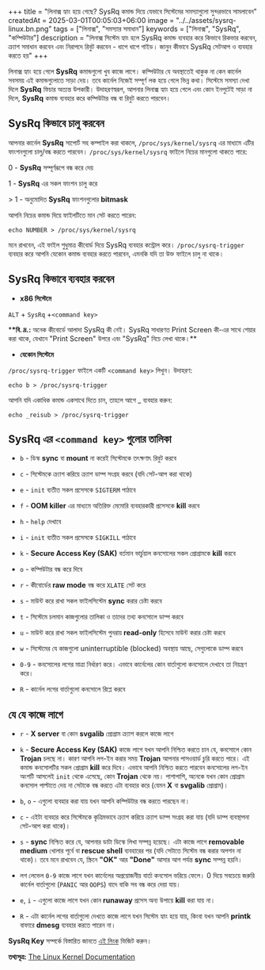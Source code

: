 +++
title = "লিনাক্স হ্যাং হয়ে গেছে? SysRq কমান্ড দিয়ে যেভাবে সিস্টেমের সমস্যাগুলো সুন্দরভাবে সামলাবেন"
createdAt = 2025-03-01T00:05:03+06:00
image = "../../assets/sysrq-linux.bn.png"
tags = ["লিনাক্স", "সমস্যার সমাধান"]
keywords = ["লিনাক্স", "SysRq", "কম্পিউটার"]
description = "লিনাক্স সিস্টেম হ্যাং হলে SysRq কমান্ড ব্যবহার করে কিভাবে রিকভার করবেন, ক্র্যাশ সমাধান করবেন এবং নিরাপদে রিবুট করবেন - ধাপে ধাপে গাইড। জানুন কীভাবে SysRq সেটআপ ও ব্যবহার করতে হয়"
+++

লিনাক্স হ্যাং হয়ে গেলে **SysRq** কমান্ডগুলো খুব কাজে লাগে। কম্পিউটার যে অবস্থাতেই থাকুক না কেন কার্নেল সবসময় এই কমান্ডগুলোতে সাড়া দেয়। তবে কার্নেল নিজেই সম্পূর্ণ লক হয়ে গেলে ভিন্ন কথা। সিস্টেমে সমস্যা দেখা দিলে **SysRq** ফিচার অত্যন্ত উপকারী। উদাহরণস্বরূপ, আপনার লিনাক্স হ্যাং হয়ে গেলে এবং কোন ইনপুটেই সাড়া না দিলে, **SysRq** কমান্ড ব্যবহার করে কম্পিউটার বন্ধ বা রিবুট করতে পারবেন।

## SysRq কিভাবে চালু করবেন

আপনার কার্নেল **SysRq** সাপোর্ট সহ কম্পাইল করা থাকলে, `/proc/sys/kernel/sysrq` এর মাধ্যমে এটির ফাংশনগুলো চালু/বন্ধ করতে পারবেন। `/proc/sys/kernel/sysrq` ফাইলে নিচের মানগুলো থাকতে পারে:

0 - **SysRq** সম্পূর্ণরূপে বন্ধ করে দেয়

1 - **SysRq** এর সকল ফাংশন চালু করে

\> 1 - অনুমোদিত **SysRq** ফাংশনগুলোর **bitmask**

আপনি নিচের কমান্ড দিয়ে ফাইলটিতে মান সেট করতে পারেন:

```shell
echo NUMBER > /proc/sys/kernel/sysrq
```

মনে রাখবেন, এই ফাইল শুধুমাত্র কীবোর্ড দিয়ে SysRq ব্যবহার কন্ট্রোল করে। `/proc/sysrq-trigger` ব্যবহার করে আপনি যেকোন কমান্ড ব্যবহার করতে পারবেন, এমনকি যদি তা উক্ত ফাইলে চালু না থাকে।

## SysRq কিভাবে ব্যবহার করবেন

- **x86 সিস্টেমে**

`ALT` + `SysRq` +`<command key>`

\***\*বি. দ্র.:** অনেক কীবোর্ডে আলাদা SysRq কী নেই। SysRq সাধারণত Print Screen কী-এর সাথে শেয়ার করা থাকে, যেখানে "Print Screen" উপরে এবং "SysRq" নিচে লেখা থাকে।\*\*

- **যেকোন সিস্টেমে**

`/proc/sysrq-trigger` ফাইলে একটি `<command key>` লিখুন। উদাহরণ:

```shell
echo b > /proc/sysrq-trigger
```

আপনি যদি একাধিক কমান্ড একসাথে দিতে চান, তাহলে আগে \_ ব্যবহার করুন:

```shell
echo _reisub > /proc/sysrq-trigger
```

## SysRq এর `<command key>` গুলোর তালিকা

- `b` - ডিস্ক **sync** বা **mount** না করেই সিস্টেমকে তৎক্ষণাৎ রিবুট করবে

- `c` - সিস্টেমকে ক্র্যাশ করিয়ে ক্র্যাশ ডাম্প সংগ্রহ করবে (যদি সেট-আপ করা থাকে)

- `e` - `init` ব্যতীত সকল প্রসেসকে `SIGTERM` পাঠাবে

- `f` - **OOM killer** এর মাধ্যমে অতিরিক্ত মেমোরি ব্যবহারকারী প্রসেসকে **kill** করবে

- `h` - `help` দেখাবে

- `i` - `init` ব্যতীত সকল প্রসেসকে `SIGKILL` পাঠাবে

- `k` - **Secure Access Key (SAK)** বর্তমান ভার্চুয়াল কনসোলের সকল প্রোগ্রামকে **kill** করবে

- `o` - কম্পিউটার বন্ধ করে দিবে

- `r` - কীবোর্ডের **raw mode** বন্ধ করে `XLATE` সেট করে

- `s` - মাউন্ট করে রাখা সকল ফাইলসিস্টেম **sync** করার চেষ্টা করবে

- `t` - সিস্টেমে চলমান কাজগুলোর তালিকা ও তাদের তথ্য কনসোলে ডাম্প করবে

- `u` - মাউন্ট করে রাখা সকল ফাইলসিস্টেম পুনরায় **read-only** হিসেবে মাউন্ট করার চেষ্টা করবে

- `w` - সিস্টেমের যে কাজগুলো uninterruptible (blocked) অবস্থায় আছে, সেগুলোকে ডাম্প করবে

- `0-9` - কনসোলের লগের মাত্রা নির্ধারণ করে। এভাবে কার্নেলের কোন বার্তাগুলো কনসোলে দেখাবে তা নিয়ন্ত্রণ করে।

- `R` - কার্নেল লগের বার্তাগুলো কনসোলে রিপ্লে করবে

## যে যে কাজে লাগে

- `r` - **X server** বা কোন **svgalib** প্রোগ্রাম ক্র্যাশ করলে কাজে লাগে

- `k` - **Secure Access Key (SAK)** কাজে লাগে যখন আপনি নিশ্চিত করতে চান যে, কনসোলে কোন **Trojan** চলছে না। কারণ আপনি লগ-ইন করার সময় **Trojan** আপনার পাসওয়ার্ড চুরি করতে পারে। এই কমান্ড কনসোলটির সকল প্রোগ্রাম **kill** করে দিবে। এভাবে আপনি নিশ্চিত করতে পারবেন কনসোলের লগ-ইন অংশটি আসলেই `init` থেকে এসেছে, কোন **Trojan** থেকে নয়। পাশাপাশি, অনেকে যখন কোন প্রোগ্রাম কনসোল পাল্টাতে দেয় না সেটাকে বন্ধ করতে এটা ব্যবহার করে (যেমন **X** বা **svgalib** প্রোগ্রাম)।

- `b`, `o` - এগুলো ব্যবহার করা যায় যখন আপনি কম্পিউটার বন্ধ করতে পারছেন না।

- `c` - এইটা ব্যবহার করে সিস্টেমকে কৃত্রিমভাবে ক্র্যাশ করিয়ে ক্র্যাশ ডাম্প সংগ্রহ করা যায় (যদি ডাম্প ব্যবস্থাপনা সেট-আপ করা থাকে)।

- `s` - **sync** নিশ্চিত করে যে, আপনার ডাটা ডিস্কে লিখা সম্পন্ন হয়েছে। এটা কাজে লাগে **removable medium** খোলার পূর্বে বা **rescue shell** ব্যবহারের পর (যদি সেটাতে সিস্টেম বন্ধ করার অপশন না থাকে)। তবে মনে রাখবেন যে, স্ক্রিনে **"OK"** আর **"Done"** আসার আগ পর্যন্ত **sync** সম্পন্ন হয়নি।

- লগ লেভেল `0-9` কাজে লাগে যখন কার্নেলের অপ্রয়োজনীয় বার্তা কনসোল ভরিয়ে ফেলে। 0 দিয়ে সবচেয়ে জরুরি কার্নেল বার্তাগুলো (`PANIC` আর `OOPS`) বাদে বাকি সব বন্ধ করে দেয়া যায়।

- `e`, `i` - এগুলো কাজে লাগে যখন কোন **runaway** প্রসেস অন্য উপায়ে **kill** করা যায় না।

- `R` - এটা কার্নেল লগের বার্তাগুলো দেখতে কাজে লাগে যখন সিস্টেম হ্যাং হয়ে যায়, কিংবা যখন আপনি **printk** বাফারে **dmesg** ব্যবহার করতে পারেন না।

**SysRq Key** সম্পর্কে বিস্তারিত জানতে [এই লিংক](https://www.kernel.org/doc/html/latest/admin-guide/sysrq.html) ভিজিট করুন।

**তথ্যসূত্র:** [The Linux Kernel Documentation](https://www.kernel.org/doc/html/latest/admin-guide/sysrq.html)
